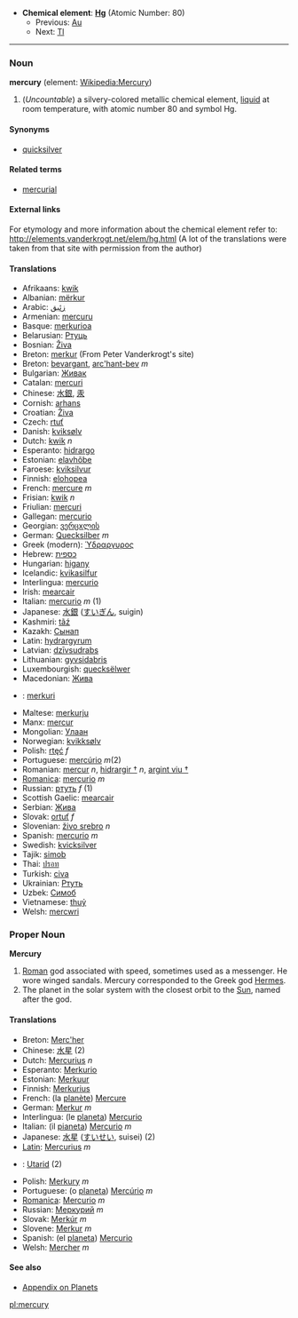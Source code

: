 *'''Chemical element''': '''[[Hg]]''' (Atomic Number: 80)
**Previous: [[Gold|Au]]
**Next: [[Thallium|Tl]]

----

=== Noun ===
'''mercury''' (element: [[en:Mercury (element)|Wikipedia:Mercury]])

#(''Uncountable'') a silvery-colored metallic chemical element, [[liquid]] at room temperature, with atomic number 80 and symbol Hg.

====Synonyms====
*[[quicksilver]]

====Related terms====
*[[mercurial]]

====External links====
For etymology and more information about the chemical element refer to:
http://elements.vanderkrogt.net/elem/hg.html
(A lot of the translations were taken from that site with permission from the author)

==== Translations ====
*Afrikaans: [[kwik]]
*Albanian: [[mërkur]]
*Arabic: [[زئبق]]
*Armenian: [[mercuru]]
*Basque: [[merkurioa]]
*Belarusian: [[Ртуць]]
*Bosnian: [[Živa]]
*Breton: [[merkur]] (From Peter Vanderkrogt's site)
*Breton: [[bevargant]], [[arc'hant-bev]] ''m''
*Bulgarian: [[Живак]]
*Catalan: [[mercuri]]
*Chinese: [[水銀]], [[汞]]
*Cornish: [[arhans]]
*Croatian: [[Živa]]
*Czech: [[rtuť]]
*Danish: [[kviksølv]]
*Dutch: [[kwik]] ''n''
*Esperanto: [[hidrargo]]
*Estonian: [[elavhõbe]]
*Faroese: [[kviksilvur]]
*Finnish: [[elohopea]]
*French: [[mercure]] ''m''
*Frisian: [[kwik]] ''n''
*Friulian: [[mercuri]]
*Gallegan: [[mercurio]]
*Georgian: [[ვერცxლის]]
*German: [[Quecksilber]] ''m''
*Greek (modern): [[Ύδραργυρος]] '' ''
*Hebrew: [[כספית]]
*Hungarian: [[higany]]
*Icelandic: [[kvikasilfur]]
*Interlingua: [[mercurio]]
*Irish: [[mearcair]]
*Italian: [[mercurio]] ''m'' (1)
*Japanese: [[水銀]] ([[すいぎん]], suigin)
*Kashmiri: [[tãź]]
*Kazakh: [[Сынап]]
*Latin: [[hydrargyrum]]
*Latvian: [[dzīvsudrabs]]
*Lithuanian: [[gyvsidabris]]
*Luxembourgish: [[quecksëlwer]]
*Macedonian: [[Жива]]
*{{ms}}: [[merkuri]]
*Maltese: [[merkurju]]
*Manx: [[mercur]]
*Mongolian: [[Улаан]]
*Norwegian: [[kvikksølv]]
*Polish: [[rtęć]] ''f''
*Portuguese: [[mercúrio]] ''m''(2)
*Romanian: [[mercur]] ''n'', [[hidrargir †]] ''n'', [[argint viu †]]
*[[Romanica]]: [[mercurio]] ''m''
*Russian: [[ртуть]] ''f'' (1)
*Scottish Gaelic: [[mearcair]]
*Serbian: [[Жива]]
*Slovak: [[ortuť]] ''f''
*Slovenian: [[živo srebro]] ''n''
*Spanish: [[mercurio]] ''m''
*Swedish: [[kvicksilver]]
*Tajik: [[simob]]
*Thai: [[ปรอท]]
*Turkish: [[civa]]
*Ukrainian: [[Ртуть]]
*Uzbek: [[Симоб]]
*Vietnamese: [[thuỷ]]
*Welsh: [[mercwri]]

=== Proper Noun ===
'''Mercury'''

# [[Roman]] god associated with speed, sometimes used as a messenger.  He wore winged sandals.  Mercury corresponded to the Greek god [[Hermes]].
# The planet in the solar system with the closest orbit to the [[Sun]], named after the god.


==== Translations ====
*Breton: [[Merc'her]]
*Chinese: [[水星]] (2)
*Dutch: [[Mercurius]] ''n''
*Esperanto: [[Merkurio]]
*Estonian: [[Merkuur]]
*Finnish: [[Merkurius]]
*French: (la [[planète]]) [[Mercure]]
*German: [[Merkur]] ''m''
*Interlingua: (le [[planeta]]) [[Mercurio]]
*Italian: (il [[pianeta]]) [[Mercurio]] ''m''
*Japanese: [[水星]] ([[すいせい]], suisei) (2)
*[[Latin]]: [[Mercurius]] ''m''
*{{ms}}: [[Utarid]] (2)
*Polish: [[Merkury]] ''m''
*Portuguese: (o [[planeta]]) [[Mercúrio]] ''m''
*[[Romanica]]: [[Mercurio]] ''m''
*Russian: [[Меркурий]] ''m''
*Slovak: [[Merkúr]] ''m''
*Slovene: [[Merkur]] ''m''
*Spanish: (el [[planeta]]) [[Mercurio]]
*Welsh: [[Mercher]] ''m''

==== See also ====
*[[Wiktionary_Appendix:Planets|Appendix on Planets]]

[[pl:mercury]]